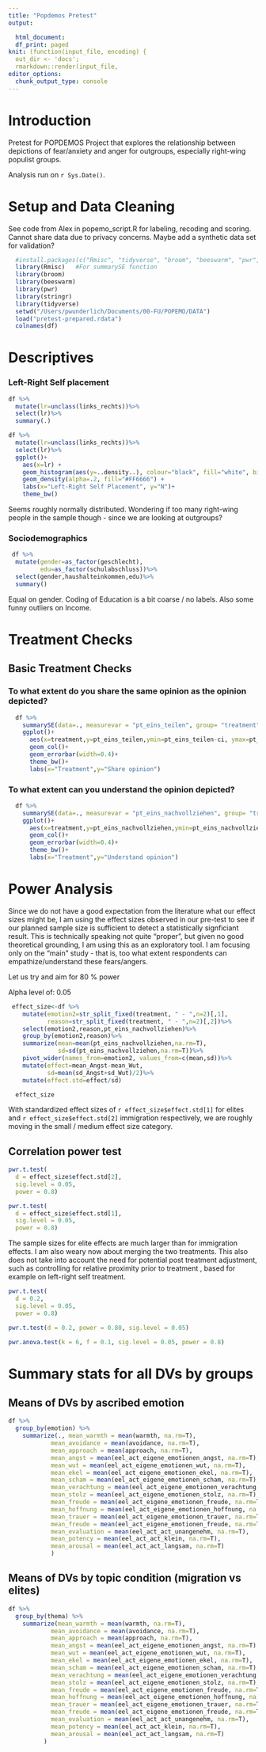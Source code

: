 ```yaml
---
title: "Popdemos Pretest"
output:

  html_document:
  df_print: paged
knit: (function(input_file, encoding) {
  out_dir <- 'docs';
  rmarkdown::render(input_file,
editor_options:
  chunk_output_type: console
---
```

# Introduction
Pretest for POPDEMOS Project that explores the relationship between depictions of fear/anxiety and anger for outgroups, especially right-wing populist groups.

Analysis run on `r Sys.Date()`.

# Setup and Data Cleaning

See code from Alex in popemo_script.R for labeling, recoding and scoring. Cannot share data due to privacy concerns. Maybe add a synthetic data set for validation?

```r
  #install.packages(c("Rmisc", "tidyverse", "broom", "beeswarm", "pwr", "stringr"))
  library(Rmisc)   #For summarySE function
  library(broom)
  library(beeswarm)
  library(pwr)
  library(stringr)
  library(tidyverse)
  setwd("/Users/pwunderlich/Documents/00-FU/POPEMO/DATA")
  load("pretest-prepared.rdata")
  colnames(df)
```

# Descriptives

### Left-Right Self placement
```r
df %>%
  mutate(lr=unclass(links_rechts))%>%
  select(lr)%>%
  summary(.)
```

```r
df %>%
  mutate(lr=unclass(links_rechts))%>%
  select(lr)%>%
  ggplot()+
    aes(x=lr) +
    geom_histogram(aes(y=..density..), colour="black", fill="white", bins=10)+
    geom_density(alpha=.2, fill="#FF6666") +
    labs(x="Left-Right Self Placement", y="N")+
    theme_bw()
```

Seems roughly normally distributed. Wondering if too many right-wing people in the sample though - since we are looking at outgroups?

### Sociodemographics
```r
 df %>%
  mutate(gender=as_factor(geschlecht),
         edu=as_factor(schulabschluss))%>%
  select(gender,haushalteinkommen,edu)%>%
  summary()
```

Equal on gender. Coding of Education is a bit coarse / no labels. Also some funny outliers on Income.




# Treatment Checks

## Basic Treatment Checks

### To what extent do you share the same opinion as the opinion depicted?
```r
  df %>%
    summarySE(data=., measurevar = "pt_eins_teilen", group= "treatment", na.rm=T)%>%
    ggplot()+
      aes(x=treatment,y=pt_eins_teilen,ymin=pt_eins_teilen-ci, ymax=pt_eins_teilen+ci)+
      geom_col()+
      geom_errorbar(width=0.4)+
      theme_bw()+
      labs(x="Treatment",y="Share opinion")
```


### To what extent can you understand the opinion depicted?
```r
  df %>%
    summarySE(data=., measurevar = "pt_eins_nachvollziehen", group= "treatment", na.rm=T)%>%
    ggplot()+
      aes(x=treatment,y=pt_eins_nachvollziehen,ymin=pt_eins_nachvollziehen-ci, ymax=pt_eins_nachvollziehen+ci)+
      geom_col()+
      geom_errorbar(width=0.4)+
      theme_bw()+
      labs(x="Treatment",y="Understand opinion")
```





# Power Analysis

Since we do not have a good expectation from the literature what our effect sizes might be, I am using the effect sizes observed in our pre-test to see if our planned sample size is sufficient to detect a statistically signficiant result. This is technically speaking not quite "proper", but given no good theoretical grounding, I am using this as an exploratory tool. I am focusing only on the "main" study - that is, too what extent respondents can empathize/understand these fears/angers.

Let us try and aim for 80 % power

Alpha level of: 0.05

```r
 effect_size<-df %>%
    mutate(emotion2=str_split_fixed(treatment, " - ",n=2)[,1],
           reason=str_split_fixed(treatment, " - ",n=2)[,2])%>%
    select(emotion2,reason,pt_eins_nachvollziehen)%>%
    group_by(emotion2,reason)%>%
    summarize(mean=mean(pt_eins_nachvollziehen,na.rm=T),
              sd=sd(pt_eins_nachvollziehen,na.rm=T))%>%
    pivot_wider(names_from=emotion2, values_from=c(mean,sd))%>%
    mutate(effect=mean_Angst-mean_Wut,
           sd=mean(sd_Angst+sd_Wut)/2)%>%
    mutate(effect.std=effect/sd)

  effect_size
```

With standardized effect sizes of ``r effect_size$effect.std[1]`` for elites and ``r effect_size$effect.std[2]`` immigration respectively, we are roughly moving in the small / medium effect size category.

## Correlation power test
```r

pwr.t.test(
  d = effect_size$effect.std[2],
  sig.level = 0.05,
  power = 0.8)
```

```r

pwr.t.test(
  d = effect_size$effect.std[1],
  sig.level = 0.05,
  power = 0.8)
```

The sample sizes for elite effects are much larger than for immigration effects. I am also weary now about merging the two treatments. This also does not take into account the need for potential post treatment adjustment, such as controlling for relative proximity prior to treatment , based for example on left-right self treatment.


```r

pwr.t.test(
  d = 0.2,
  sig.level = 0.05,
  power = 0.8)
```


```r
pwr.t.test(d = 0.2, power = 0.80, sig.level = 0.05)


```

```r
pwr.anova.test(k = 6, f = 0.1, sig.level = 0.05, power = 0.8)

```

# Summary stats for all DVs by groups

## Means of DVs by ascribed emotion

```r

df %>%
  group_by(emotion) %>%
    summarize(., mean_warmth = mean(warmth, na.rm=T),
            mean_avoidance = mean(avoidance, na.rm=T),
            mean_approach = mean(approach, na.rm=T),
            mean_angst = mean(eel_act_eigene_emotionen_angst, na.rm=T),
            mean_wut = mean(eel_act_eigene_emotionen_wut, na.rm=T),
            mean_ekel = mean(eel_act_eigene_emotionen_ekel, na.rm=T),
            mean_scham = mean(eel_act_eigene_emotionen_scham, na.rm=T),
            mean_verachtung = mean(eel_act_eigene_emotionen_verachtung, na.rm=T),
            mean_stolz = mean(eel_act_eigene_emotionen_stolz, na.rm=T),
            mean_freude = mean(eel_act_eigene_emotionen_freude, na.rm=T),
            mean_hoffnung = mean(eel_act_eigene_emotionen_hoffnung, na.rm=T),
            mean_trauer = mean(eel_act_eigene_emotionen_trauer, na.rm=T),
            mean_freude = mean(eel_act_eigene_emotionen_freude, na.rm=T),
            mean_evaluation = mean(eel_act_act_unangenehm, na.rm=T),
            mean_potency = mean(eel_act_act_klein, na.rm=T),
            mean_arousal = mean(eel_act_act_langsam, na.rm=T)
            )

```

## Means of DVs by topic condition (migration vs elites)

```r

df %>%
  group_by(thema) %>%
    summarize(mean_warmth = mean(warmth, na.rm=T),
            mean_avoidance = mean(avoidance, na.rm=T),
            mean_approach = mean(approach, na.rm=T),
            mean_angst = mean(eel_act_eigene_emotionen_angst, na.rm=T),
            mean_wut = mean(eel_act_eigene_emotionen_wut, na.rm=T),
            mean_ekel = mean(eel_act_eigene_emotionen_ekel, na.rm=T),
            mean_scham = mean(eel_act_eigene_emotionen_scham, na.rm=T),
            mean_verachtung = mean(eel_act_eigene_emotionen_verachtung, na.rm=T),
            mean_stolz = mean(eel_act_eigene_emotionen_stolz, na.rm=T),
            mean_freude = mean(eel_act_eigene_emotionen_freude, na.rm=T),
            mean_hoffnung = mean(eel_act_eigene_emotionen_hoffnung, na.rm=T),
            mean_trauer = mean(eel_act_eigene_emotionen_trauer, na.rm=T),
            mean_freude = mean(eel_act_eigene_emotionen_freude, na.rm=T),
            mean_evaluation = mean(eel_act_act_unangenehm, na.rm=T),
            mean_potency = mean(eel_act_act_klein, na.rm=T),
            mean_arousal = mean(eel_act_act_langsam, na.rm=T)
          )
```
